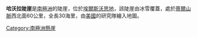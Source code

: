 {{coord|84|45|S|98|40|W|source:GNIS|display=title}}

'''哈沃拉陡崖'''是[[南極洲|南極洲]]的陡崖，位於[[埃爾斯沃思地|埃爾斯沃思地]]，該陡崖由冰雪覆蓋，處於[[蒂爾山脈|蒂爾山脈]]西北面60公里，全長30海里，由[[美國|美國]]的研究隊繪入地圖。

{{DEFAULTSORT:Havola Escarpment}}
[[Category:南極洲懸崖|Category:南極洲懸崖]]


{{EllsworthLand-geo-stub}}